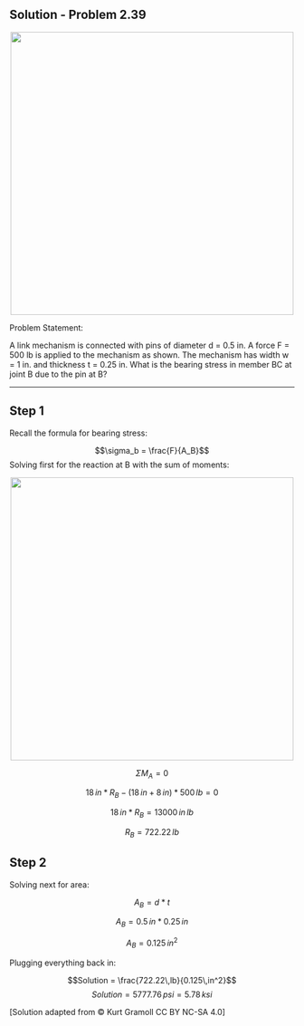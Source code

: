 ## Solution - Problem 2.39

<p align="center">
![](images/180.png){width="500"} 
</p>

Problem Statement:

A link mechanism is connected with pins of diameter d = 0.5 in. A force F = 500 lb is applied to the mechanism as shown. The mechanism has width w = 1 in. and thickness t = 0.25 in. What is the bearing stress in member BC at joint B due to the pin at B?

---
::: callout-note
## Step 1
Recall the formula for bearing stress:

$$\sigma_b = \frac{F}{A_B}$$
Solving first for the reaction at B with the sum of moments:

<p align="center">
![](images/180_solution.png){width="500"} 
</p>

$$\Sigma M_A = 0$$

$$18\,in*R_B-(18\,in+8\,in)*500\,lb = 0$$

$$18\,in*R_B = 13000\,in\,lb$$

$$R_B = 722.22\,lb$$
:::
::: callout-note
## Step 2
Solving next for area:

$$A_B = d*t$$

$$A_B = 0.5\,in*0.25\,in$$

$$A_B = 0.125\,in^2$$

Plugging everything back in:

$$Solution = \frac{722.22\,lb}{0.125\,in^2}$$
$$Solution = 5777.76\,psi = 5.78\,ksi$$
:::
\[Solution adapted from © Kurt Gramoll CC BY NC-SA 4.0\]